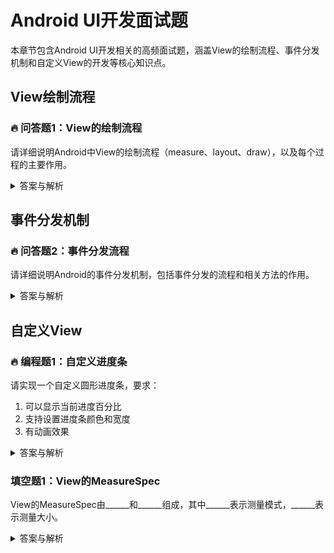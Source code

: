 # Android UI开发面试题

本章节包含Android UI开发相关的高频面试题，涵盖View的绘制流程、事件分发机制和自定义View的开发等核心知识点。

## View绘制流程

### 🔥 问答题1：View的绘制流程

请详细说明Android中View的绘制流程（measure、layout、draw），以及每个过程的主要作用。

<details>
<summary>答案与解析</summary>

**答案：**

1. **Measure过程**：
   - 作用：测量View的宽高
   - 主要方法：
     * onMeasure()
     * measureChild()
     * measureChildren()
   - 测量模式：
     * EXACTLY：精确值
     * AT_MOST：最大值
     * UNSPECIFIED：不限制

2. **Layout过程**：
   - 作用：确定View的位置
   - 主要方法：
     * onLayout()
     * layout()
     * setFrame()
   - 确定四个顶点的位置：
     * left、top、right、bottom

3. **Draw过程**：
   - 作用：将View绘制到屏幕上
   - 绘制顺序：
     1. 绘制背景 drawBackground()
     2. 绘制内容 onDraw()
     3. 绘制子View dispatchDraw()
     4. 绘制装饰 onDrawForeground()

4. **代码示例**：
```kotlin
class CustomView @JvmOverloads constructor(
    context: Context,
    attrs: AttributeSet? = null,
    defStyleAttr: Int = 0
) : View(context, attrs, defStyleAttr) {

    override fun onMeasure(widthMeasureSpec: Int, heightMeasureSpec: Int) {
        super.onMeasure(widthMeasureSpec, heightMeasureSpec)
        // 获取测量模式和大小
        val widthMode = MeasureSpec.getMode(widthMeasureSpec)
        val widthSize = MeasureSpec.getSize(widthMeasureSpec)
        val heightMode = MeasureSpec.getMode(heightMeasureSpec)
        val heightSize = MeasureSpec.getSize(heightMeasureSpec)

        // 设置测量后的宽高
        setMeasuredDimension(widthSize, heightSize)
    }

    override fun onLayout(changed: Boolean, left: Int, top: Int, right: Int, bottom: Int) {
        super.onLayout(changed, left, top, right, bottom)
        // 确定View的位置
    }

    override fun onDraw(canvas: Canvas) {
        super.onDraw(canvas)
        // 绘制View的内容
    }
}
```

5. **性能优化建议**：
   - 避免在onDraw中创建对象
   - 使用ViewStub延迟加载
   - 合理使用硬件加速
   - 避免过度绘制
</details>

## 事件分发机制

### 🔥 问答题2：事件分发流程

请详细说明Android的事件分发机制，包括事件分发的流程和相关方法的作用。

<details>
<summary>答案与解析</summary>

**答案：**

1. **事件分发流程**：
   - Activity → PhoneWindow → DecorView → ViewGroup → View
   - 主要方法：
     * dispatchTouchEvent(): 分发事件
     * onInterceptTouchEvent(): 拦截事件（ViewGroup特有）
     * onTouchEvent(): 处理事件

2. **事件分发过程**：
```kotlin
// ViewGroup的事件分发
override fun dispatchTouchEvent(ev: MotionEvent): Boolean {
    var handled = false
    
    // 1. 判断是否拦截
    if (onInterceptTouchEvent(ev)) {
        // 2. 自己处理
        handled = onTouchEvent(ev)
    } else {
        // 3. 传递给子View
        handled = child.dispatchTouchEvent(ev)
    }
    
    return handled
}

// View的事件处理
override fun onTouchEvent(event: MotionEvent): Boolean {
    when (event.action) {
        MotionEvent.ACTION_DOWN -> {
            // 按下
            return true
        }
        MotionEvent.ACTION_MOVE -> {
            // 移动
        }
        MotionEvent.ACTION_UP -> {
            // 抬起
        }
        MotionEvent.ACTION_CANCEL -> {
            // 取消
        }
    }
    return super.onTouchEvent(event)
}
```

3. **事件序列**：
   - DOWN → MOVE → ... → MOVE → UP
   - 或 DOWN → MOVE → ... → MOVE → CANCEL

4. **返回值的含义**：
   - true: 事件被消费，不再往下传递
   - false: 事件未被消费，继续传递

5. **实际应用示例**：
```kotlin
class CustomViewGroup : ViewGroup {
    private var lastX = 0f
    private var lastY = 0f

    override fun onInterceptTouchEvent(ev: MotionEvent): Boolean {
        when (ev.action) {
            MotionEvent.ACTION_DOWN -> {
                lastX = ev.x
                lastY = ev.y
                // 不拦截DOWN事件
                return false
            }
            MotionEvent.ACTION_MOVE -> {
                val deltaX = ev.x - lastX
                val deltaY = ev.y - lastY
                // 根据移动距离判断是否拦截
                return abs(deltaX) > abs(deltaY)
            }
        }
        return super.onInterceptTouchEvent(ev)
    }

    override fun onTouchEvent(event: MotionEvent): Boolean {
        when (event.action) {
            MotionEvent.ACTION_MOVE -> {
                // 处理滑动
                val deltaX = event.x - lastX
                scrollBy(-deltaX.toInt(), 0)
            }
        }
        lastX = event.x
        lastY = event.y
        return true
    }
}
```

6. **常见问题**：
   - 事件冲突处理
   - 滑动冲突解决
   - 多点触控处理
</details>

## 自定义View

### 🔥 编程题1：自定义进度条

请实现一个自定义圆形进度条，要求：
1. 可以显示当前进度百分比
2. 支持设置进度条颜色和宽度
3. 有动画效果

<details>
<summary>答案与解析</summary>

**答案：**

```kotlin
class CircleProgressView @JvmOverloads constructor(
    context: Context,
    attrs: AttributeSet? = null,
    defStyleAttr: Int = 0
) : View(context, attrs, defStyleAttr) {

    private var progress = 0f
    private var maxProgress = 100f
    private var progressColor = Color.BLUE
    private var progressWidth = 10f
    private var animator: ValueAnimator? = null

    private val paint = Paint(Paint.ANTI_ALIAS_FLAG).apply {
        style = Paint.Style.STROKE
        strokeCap = Paint.Cap.ROUND
    }

    private val textPaint = Paint(Paint.ANTI_ALIAS_FLAG).apply {
        color = Color.BLACK
        textAlign = Paint.Align.CENTER
        textSize = 40f
    }

    init {
        // 获取自定义属性
        val typedArray = context.obtainStyledAttributes(
            attrs,
            R.styleable.CircleProgressView
        )
        progressColor = typedArray.getColor(
            R.styleable.CircleProgressView_progressColor,
            progressColor
        )
        progressWidth = typedArray.getDimension(
            R.styleable.CircleProgressView_progressWidth,
            progressWidth
        )
        typedArray.recycle()

        // 初始化画笔
        paint.color = progressColor
        paint.strokeWidth = progressWidth
    }

    override fun onMeasure(widthMeasureSpec: Int, heightMeasureSpec: Int) {
        val width = MeasureSpec.getSize(widthMeasureSpec)
        val height = MeasureSpec.getSize(heightMeasureSpec)
        val size = min(width, height)
        setMeasuredDimension(size, size)
    }

    override fun onDraw(canvas: Canvas) {
        super.onDraw(canvas)

        val centerX = width / 2f
        val centerY = height / 2f
        val radius = (min(width, height) - progressWidth) / 2f

        // 绘制背景圆环
        paint.alpha = 50
        canvas.drawCircle(centerX, centerY, radius, paint)

        // 绘制进度圆环
        paint.alpha = 255
        val sweepAngle = progress / maxProgress * 360
        canvas.drawArc(
            progressWidth / 2,
            progressWidth / 2,
            width - progressWidth / 2,
            height - progressWidth / 2,
            -90f,
            sweepAngle,
            false,
            paint
        )

        // 绘制进度文字
        val text = "${(progress / maxProgress * 100).toInt()}%"
        val textBounds = Rect()
        textPaint.getTextBounds(text, 0, text.length, textBounds)
        canvas.drawText(
            text,
            centerX,
            centerY + textBounds.height() / 2f,
            textPaint
        )
    }

    fun setProgress(progress: Float) {
        animator?.cancel()
        animator = ValueAnimator.ofFloat(this.progress, progress).apply {
            duration = 300
            interpolator = FastOutSlowInInterpolator()
            addUpdateListener { animation ->
                this@CircleProgressView.progress = animation.animatedValue as Float
                invalidate()
            }
            start()
        }
    }

    override fun onDetachedFromWindow() {
        super.onDetachedFromWindow()
        animator?.cancel()
    }
}
```

**使用方式**：

1. 在values/attrs.xml中定义属性：
```xml
<?xml version="1.0" encoding="utf-8"?>
<resources>
    <declare-styleable name="CircleProgressView">
        <attr name="progressColor" format="color" />
        <attr name="progressWidth" format="dimension" />
    </declare-styleable>
</resources>
```

2. 在布局文件中使用：
```xml
<com.example.CircleProgressView
    android:id="@+id/circleProgress"
    android:layout_width="200dp"
    android:layout_height="200dp"
    app:progressColor="@color/colorPrimary"
    app:progressWidth="10dp" />
```

3. 在代码中设置进度：
```kotlin
circleProgress.setProgress(75f)
```

**实现要点**：
1. 使用Paint的ANTI_ALIAS_FLAG开启抗锯齿
2. 使用ValueAnimator实现动画效果
3. 注意在View销毁时取消动画
4. 使用自定义属性提供样式配置
5. 合理处理View的测量和绘制
</details>

### 填空题1：View的MeasureSpec

View的MeasureSpec由______和______组成，其中______表示测量模式，______表示测量大小。

<details>
<summary>答案与解析</summary>

**答案：** 测量模式、测量大小、高2位、低30位

**解析：**
1. MeasureSpec是一个32位的int值：
   - 高2位表示测量模式（SpecMode）
   - 低30位表示测量大小（SpecSize）

2. 三种测量模式：
   - EXACTLY（精确模式）：match_parent或具体数值
   - AT_MOST（最大模式）：wrap_content
   - UNSPECIFIED（不限制）：ScrollView等

3. 代码示例：
```kotlin
val widthMode = MeasureSpec.getMode(widthMeasureSpec)
val widthSize = MeasureSpec.getSize(widthMeasureSpec)

// 创建MeasureSpec
val measureSpec = MeasureSpec.makeMeasureSpec(size, mode)
```

4. 最佳实践：
   - 自定义View时正确处理wrap_content
   - 考虑父View的padding和子View的margin
   - 注意测量模式的转换规则
</details>